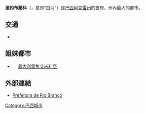 {{Infobox City
|chinese_name= 里約布蘭科
|official_name = Rio Branco
|image_skyline = Passarela joaquim Macedo.jpg
|imagesize = 300px
|image_caption = 里約布蘭科
|image_flag = Bandeira de Rio Branco.svg
|image_seal =Brasão_do_Rio_Branco.png
|image_map = Acre Municip RioBranco.svg
|mapsize = 250px
|map_caption = 
|subdivision_type  = [[國家|國家]]
|subdivision_type1 = 地方
|subdivision_type2 = [[巴西行政區劃|州]]
|subdivision_name  = {{BRA}}
|subdivision_name1 = 
|subdivision_name2 =[[file:Bandeira_do_Acre.svg|24px]] [[阿克雷州|阿克雷州]]
|leader_title = [[市長|市長]]
|leader_name = [[Raimundo_Angelim|Raimundo Angelim]]
|area_note =
|area_total =  9,233
|population_as_of = 2005
|population_metro = 
|area_metro = 
|population_total = 305,731
|population_density = 33.11
|timezone = [[UTC|UTC-4]]
|utc_offset = -4
|timezone_DST =
|utc_offset_DST =
|latitude = 
|longitude = 
|elevation = 
|elevation_ft = 
|website = [http://www.riobranco.ac.gov.br/ Rio Branco]
|footnotes =
|}}
'''里約布蘭科'''（{{lang-pt|Rio Branco}}，意即“白河”）是[[巴西|巴西]][[阿克雷州|阿克雷州]]的首府，州內最大的都市。

== 交通 ==
* {{tsl|en|Rio Branco International Airport|里約布蘭科國際機場}}

== 姐妹都市 ==
*　{{flagicon|Italy}} [[義大利|義大利]][[雷焦艾米利亞|雷焦艾米利亞]]

== 外部連結 ==
{{Commonscat|Rio Branco}}
* [http://www.riobranco.ac.gov.br/ Prefeitura de Rio Branco]

{{DEFAULTSORT:Rio Branco}}
{{阿克里州市鎮|state=collapsed}}
[[Category:巴西城市|Category:巴西城市]]